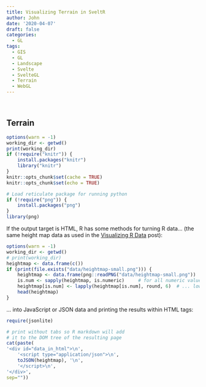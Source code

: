 ```yaml
---
title: Visualizing Terrain in SveltR
author: John
date: '2020-04-07'
draft: false
categories:
  - GL
tags:
  - GIS
  - GL
  - Landscape
  - Svelte
  - SvelteGL
  - Terrain
  - WebGL
---
```


<div id="gl-app" role="main" style="width: 100%; min-width: 800px; margin-left: -86px;">
&nbsp;
</div>

## Terrain

```r
options(warn = -1)
working_dir <- getwd()
print(working_dir)
if (!require("knitr")) {
    install.packages("knitr")
    library("knitr")
}
knitr::opts_chunk$set(cache = TRUE)
knitr::opts_chunk$set(echo = TRUE)

# Load reticulate package for running python
if (!require("png")) {
    install.packages("png")
}
library(png)
```

If the output target is HTML, R has some methods for turning R data... (the same height map data as used in the [Visualizing R Data](post/visualize-r) post):
<div class="r-data">

```r
options(warn = -1)
working_dir <- getwd()
# print(working_dir)
heightmap <- data.frame(c())
if (print(file.exists("data/heightmap-small.png"))) {
    heightmap <- data.frame(png::readPNG("data/heightmap-small.png"))
    is.num <- sapply(heightmap, is.numeric)     # for all numeric values...
    heightmap[is.num] <- lapply(heightmap[is.num], round, 6)  # ... lower precision to 6 decimals
    head(heightmap)
}

```
</div>


... into JavaScript or JSON data and printing the results within HTML tags:
```r
require(jsonlite)

# print without tabs so R markdown will add
# it to the DOM tree of the resulting page
cat(paste(
'<div id="data_in_html">\n',
    '<script type="application/json">\n',
    toJSON(heightmap), '\n',
    '</script>\n',
'</div>',
sep=""))
```

